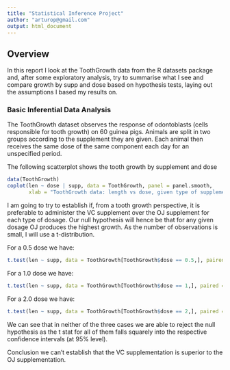 ```yaml
---
title: "Statistical Inference Project"
author: "arturop@gmail.com"
output: html_document
---
```

## Overview
In this report I look at the ToothGrowth data from the R datasets package and, after some exploratory analysis, try to summarise what I see and compare growth by supp and dose based on hypothesis tests, laying out the assumptions I based my results on.

### Basic Inferential Data Analysis

The ToothGrowth dataset observes the response of odontoblasts (cells responsible for tooth growth) on 60 guinea pigs. Animals are split in two groups according to the supplement they are given. Each animal then receives the same dose of the same component each day for an unspecified period.

The following scatterplot shows the tooth growth by supplement and dose

```r
data(ToothGrowth)
coplot(len ~ dose | supp, data = ToothGrowth, panel = panel.smooth,
       xlab = "ToothGrowth data: length vs dose, given type of supplement")
```

I am going to try to establish if, from a tooth growth perspective, it is preferable to administer the VC supplement over the OJ supplement for each type of dosage. Our null hypothesis will hence be that for any given dosage OJ produces the highest growth. As the number of observations is small, I will use a t-distribution.

For a 0.5 dose we have:

```r
t.test(len ~ supp, data = ToothGrowth[ToothGrowth$dose == 0.5,], paired = FALSE, var.equal = FALSE)
```

For a 1.0 dose we have:

```r
t.test(len ~ supp, data = ToothGrowth[ToothGrowth$dose == 1,], paired = FALSE, var.equal = FALSE)
```

For a 2.0 dose we have:

```r
t.test(len ~ supp, data = ToothGrowth[ToothGrowth$dose == 2,], paired = FALSE, var.equal = FALSE)
```

We can see that in neither of the three cases we are able to reject the null hypothesis as the t stat for all of them falls squarely into the respective confidence intervals (at 95% level).

Conclusion we can't establish that the VC supplementation is superior to the OJ supplementation.